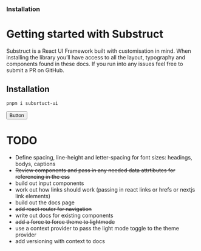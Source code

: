 
### Installation

# Getting started with Substruct

Substruct is a React UI Framework built with customisation in mind. When installing the library you’ll have access to all the layout, typography and components found in these docs. If you run into any issues feel free to submit a PR on GitHub.

## Installation

```
pnpm i subsrtuct-ui
```

<Button size={2}>Button</Button>

# TODO

- Define spacing, line-height and letter-spacing for font sizes: headings, bodys, captions
- <strike>
    Review components and pass in any needed data attrtibutes for referencing in
    the css
  </strike>
- build out input components
- work out how links should work (passing in react links or hrefs or nextjs link elements)
- build out the docs page
- <strike>add react router for navigation</strike>
- write out docs for existing components
- <strike>add a force to force theme to lightmode</strike>
- use a context provider to pass the light mode toggle to the theme provider
- add versioning with context to docs
